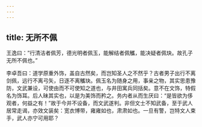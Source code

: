 ```yaml
---
---
---
```

title: 无所不佩
---

王逸曰：”行清洁者佩芳，德光明者佩玉，能解结者佩觿，能决疑者佩玦。故孔子无所不佩也。”

李卓吾曰：道学原重外饰，盖自古然矣，而岂知圣人之不然乎？古者男子出行不离剑佩，远行不离弓矢，日逐不离觿玦。佩玉名为随身之用，事亲之物，其实思患豫防，文武兼设，可使由而不可使知之道也，与井田寓兵同括矣。意不在文饰，特假名为饰耳。后人昧其实也，以是为美饰而矜之。务内者从而生厌曰：“是皆欲为侈观者，何益之有！”故于今并不设备，而文武遂判。非但文士不知武备，至于武人居常走谒，亦效文装矣：宽衣博带，雍雍如也，肃肃如也。一旦有警，岂特文人束手，武人亦宁可用耶？